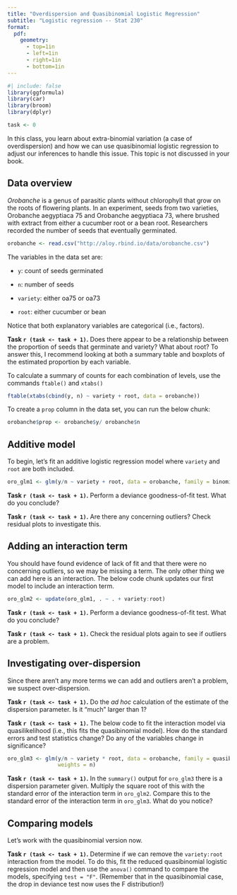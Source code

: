 ```yaml
---
title: "Overdispersion and Quasibinomial Logistic Regression"
subtitle: "Logistic regression -- Stat 230"
format:
  pdf:
    geometry:
      - top=1in
      - left=1in
      - right=1in
      - bottom=1in
---
```


```r
#| include: false
library(ggformula)
library(car)
library(broom)
library(dplyr)

task <- 0
```

In this class, you learn about extra-binomial variation (a case of overdispersion) and how we can use quasibinomial logistic regression to adjust our inferences to handle this issue. This topic is not discussed in your book.


## Data overview

*Orobanche* is a genus of parasitic plants without chlorophyll that grow on the roots of flowering plants. In an experiment, seeds from two varieties, Orobanche aegyptiaca 75 and Orobanche aegyptiaca 73, where brushed with extract from either a cucumber root or a bean root. Researchers recorded the number of seeds that eventually germinated.

```r
orobanche <- read.csv("http://aloy.rbind.io/data/orobanche.csv")
```

The variables in the data set are:

- `y`: count of seeds germinated

- `n`: number of seeds

- `variety`: either oa75 or oa73

- `root`: either cucumber or bean


Notice that both explanatory variables are categorical (i.e., factors). 

**Task `r (task <- task + 1)`.** Does there appear to be a relationship between the proportion of seeds that germinate and variety? What about root? To answer this, I recommend looking at both a summary table and boxplots of the estimated proportion by each variable.

To calculate a summary of counts for each combination of levels, use the commands `ftable()` and `xtabs()`
```r
ftable(xtabs(cbind(y, n) ~ variety + root, data = orobanche))
```

To create a `prop` column in the data set, you can run the below chunk:
```r
orobanche$prop <- orobanche$y/ orobanche$n
```



## Additive model

To begin, let's fit an additive logistic regression model where `variety` and `root` are both included.

```r
oro_glm1 <- glm(y/n ~ variety + root, data = orobanche, family = binomial, weights = n)
```

**Task `r (task <- task + 1)`.** Perform a deviance goodness-of-fit test. What do you conclude?

**Task `r (task <- task + 1)`.** Are there any concerning outliers? Check residual plots to investigate this.

## Adding an interaction term

You should have found evidence of lack of fit and that there were no concerning outliers, so we may be missing a term. The only other thing we can add here is an interaction. The below code chunk updates our first model to include an interaction term.

```r
oro_glm2 <- update(oro_glm1, . ~ . + variety:root)
```

**Task `r (task <- task + 1)`.** Perform a deviance goodness-of-fit test. What do you conclude?

**Task `r (task <- task + 1)`.** Check the residual plots again to see if outliers are a problem.


## Investigating over-dispersion

Since there aren't any more terms we can add and outliers aren't a problem, we suspect over-dispersion. 

**Task `r (task <- task + 1)`.** Do the *ad hoc* calculation of the estimate of the dispersion parameter. Is it "much" larger than 1?


**Task `r (task <- task + 1)`.** The below code to fit the interaction model via quasilikelihood (i.e., this fits the quasibinomial model). How do the standard errors and test statistics change? Do any of the variables change in significance?

```r
oro_glm3 <- glm(y/n ~ variety * root, data = orobanche, family = quasibinomial, 
                weights = n)
```

**Task `r (task <- task + 1)`.** In the `summary()` output for `oro_glm3` there is a dispersion parameter given. Multiply the square root of this with the standard error of the interaction term in  `oro_glm2`. Compare this to the standard error of the interaction term in  `oro_glm3`. What do you notice?



## Comparing models

Let's work with the quasibinomial version now. 


**Task `r (task <- task + 1)`.** Determine if we can remove the `variety:root` interaction from the model. To do this, fit the reduced quasibinomial logistic regression model and then use the `anova()` command to compare the models, specifying `test = "F"`. (Remember that in the quasibinomial case, the drop in deviance test now uses the F distribution!)

